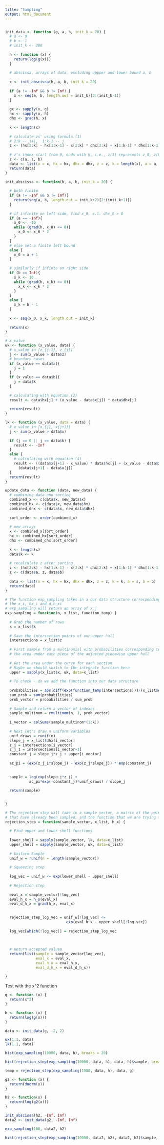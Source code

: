 ```yaml
---
title: "Sampling"
output: html_document
---
```


```r

```


```r
init_data <- function (g, a, b, init_k = 20) {
  # a <- 0
  # b <- 1
  # init_k <- 200
  
  h <- function (x) {
    return(log(g(x)))
  }
  
  # abscissa, arrays of data, excluding uppper and lower bound a, b
  
  x <- init_abscissa(h, a, b, init_k = 20)
  
  if (a != -Inf && b != Inf) {
    x <- seq(a, b, length.out = init_k)[2:(init_k-1)]
  }
  
  gx <- sapply(x, g)
  hx <- sapply(x, h)
  dhx <- grad(h, x)
  
  k <- length(x)
  
  # calculate zs' using formula (1)
  # 2:k -- j+1,  1:k-1 -- j
  z <- (hx[2:k] - hx[1:k-1] - x[2:k] * dhx[2:k] + x[1:k-1] * dhx[1:k-1]) / (dhx[1:k-1] - dhx[2:k])
    
  # z's index start from 0, ends with k, i.e., z[1] represents z_0, z[k+1] represents z_k
  z <- c(a, z, b)
  data <- list(x = x, hx = hx, dhx = dhx, z = z, k = length(x), a = a, b = b)
  return(data) 
}

init_abscissa <- function(h, a, b, init_k = 20) {
  
  # both finite
  if (a != -Inf && b != Inf){
    return(seq(a, b, length.out = init_k+2)[2:(init_k+1)])
  }
  
  # if infinite on left side, find x_0, s.t. dhx_0 > 0
  if (a == -Inf){
    x_0 <- -10
    while (grad(h, x_0) <= 0){
      x_0 <- x_0 * 2
    }
  }
  # else set a finite left bound
  else {
    x_0 = a + 1
  }
  
  # similarly if infinte on right side
  if (b == Inf){
    x_k <- 10
    while (grad(h, x_k) >= 0){
      x_k <- x_k * 2
    }
  }
  else {
    x_k = b - 1
  }
  
  x <- seq(x_0, x_k, length.out = init_k)
  
  return(x)
}

# x_value
uk <- function (x_value, data) {
  # x_value in [z_{j-1}, z_{j}]
  j <- sum(x_value > data$z) 
  # boundary cases
  if (x_value == data$a){
    j = 1
  }
  if (x_value == data$b){
    j = data$k
  }
  
  # calculating with equation (2)
  result <- data$hx[j] + (x_value - data$x[j]) * data$dhx[j]
  
  return(result)
}

lk <- function (x_value, data = data) {
  # x_value in [x_{j}, x{j+1}]
  j <- sum(x_value > data$x)
  
  if (j == 0 || j == data$k) {
    result <- -Inf
  }
  else {
    # calculating with equation (4)
    result <- ((data$x[j+1] - x_value) * data$hx[j] + (x_value - data$x[j]) * data$hx[j+1] )/
      (data$x[j+1] - data$x[j])
  }
  return(result)
}

update_data <- function (data, new_data) {
  # combining data and sorting
  combined_x <- c(data$x, new_data$x)
  combined_hx <- c(data$x, new_data$hx)
  combined_dhx <- c(data$x, new_data$dhx)
  
  sort_order <- order(combined_x)
  
  # new arrays
  x <- combined_x[sort_order]
  hx <- combined_hx[sort_order]
  dhx <- combined_dhx[sort_order]
  
  k <- length(x)
  data$k <- k
  
  # recalculate z after sorting
  z <- (hx[2:k] - hx[1:k-1] - x[2:k] * dhx[2:k] + x[1:k-1] * dhx[1:k-1]) / (dhx[1:k-1] - dhx[2:k])
  z <- c(data$a, z, data$b)
  
  data <- list(x = x, hx = hx, dhx = dhx, z = z, k = k, a = a, b = b)
  return(data)
}

```


```r

# The function exp_sampling takes in a our data structure corresponding to 
# the x_i, hx_i and d_h_xi
# exp_sampling will return an array of x_j
exp_sampling = function(n, x_list, function_temp) {
  
  # Grab the number of rows
  k = x_list$k
  
  # Save the intersection points of our upper hull
  intersections = x_list$z
  
  # First sample from a multinomial with probabilities corresponding to 
  # the area under each piece of the adjusted piecewise upper hull
  
  # Get the area under the curve for each section
  # Maybe we should switch to the integrate function here
  upper = sapply(x_list$x, uk, data=x_list)
  
  # To check - do we add the function into our data structure
  
  probabilities = abs(diff(exp(function_temp(intersections)))/(x_list$dhx))
  sum_prob = sum(probabilities)
  prob_vector = probabilities / sum_prob
  
  # Sample and return a vector of indexes
  sample_multinom = rmultinom(n, 1, prob_vector)
  
  i_vector = colSums(sample_multinom*(1:k))
  
  # Next let's draw n uniform variables
  unif_draws = runif(n)
  slope_j = x_list$dhx[i_vector]
  z_j = intersections[i_vector]
  z_j_1 = intersections[i_vector+1]
  constant_j = slope_j*z_j + upper[i_vector]
  
  ac_pi = (exp(z_j_1*slope_j) - exp(z_j*slope_j)) * exp(constant_j)
  
  
  sample = log(exp(slope_j*z_j) + 
           ac_pi*exp(-constant_j)*unif_draws) / slope_j
  
  return(sample)

  
}
```


```r

# The rejection step will take in a sample vector, a matrix of the points 
# that have already been sampled, and the function that we are trying to sample
rejection_step = function(sample_vector, x_list, h_x) {
  
  # Find upper and lower shell functions
  
  lower_shell = sapply(sample_vector, lk, data=x_list)
  upper_shell = sapply(sample_vector, uk, data=x_list)
  
  # Uniform Sample
  unif_w = runif(n = length(sample_vector))
  
  # Squeezing step
  
  log_vec = unif_w <= exp(lower_shell - upper_shell)
  
  # Rejection step
  
  eval_x = sample_vector[!log_vec]
  eval_h_x = h_x(eval_x)
  eval_d_h_x = grad(h_x, eval_x)
  
  
  rejection_step_log_vec = unif_w[!log_vec] <= 
                            exp(eval_h_x - upper_shell[!log_vec])
  
  log_vec[which(!log_vec)] = rejection_step_log_vec
  
  
  
  # Return accepted values
  return(list(sample = sample_vector[log_vec], 
              eval_x = eval_x,
              eval_h_x = eval_h_x,
              eval_d_h_x = eval_d_h_x))
  
}

```


Test with the x^2 function
```r
g <- function (x) {
  return(x^2)
}

h <- function (x) {
  return(log(g(x)))
}

data <- init_data(g, -2, 2)

uk(1.1, data)
lk(1.1, data)
```


```r
hist(exp_sampling(10000, data, h), breaks = 20)
```

```r
hist(rejection_step(exp_sampling(10000, data, h), data, h)$sample, breaks = 20)
```
```r
temp = rejection_step(exp_sampling(1000, data, h), data, g)
```




```r
g2 <- function (x) {
  return(dnorm(x))
}

h2 <- function(x) {
  return(log(g2(x)))
}

init_abscissa(h2, -Inf, Inf)
data2 <- init_data(g2, -Inf, Inf)
```


```r
exp_sampling(100, data2, h2)
```

```r
hist(rejection_step(exp_sampling(10000, data2, h2), data2, h2)$sample, breaks = 30)
```







